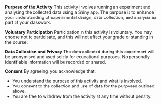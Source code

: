 **Purpose of the Activity**
This activity involves running an experiment and analysing the collected data using a Shiny app. The purpose is to enhance your understanding of experimental design, data collection, and analysis as part of your classwork.

**Voluntary Participation**
Participation in this activity is voluntary. You may choose not to participate, and this will not affect your grade or standing in the course.

**Data Collection and Privacy**
The data collected during this experiment will be anonymised and used solely for educational purposes. No personally identifiable information will be recorded or shared.

**Consent**
By agreeing, you acknowledge that:

- You understand the purpose of this activity and what is involved.
- You consent to the collection and use of data for the purposes outlined above.
- You are free to withdraw from the activity at any time without penalty.
